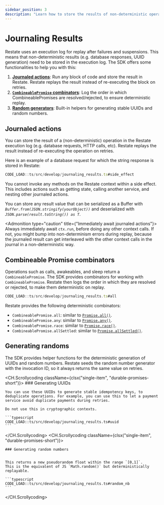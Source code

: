 ```yaml
---
sidebar_position: 3
description: "Learn how to store the results of non-deterministic operations."
---
```



# Journaling Results

Restate uses an execution log for replay after failures and suspensions.
This means that non-deterministic results (e.g. database responses, UUID generation) need to be stored in the execution log.
The SDK offers some functionalities to help you with this:
1. **[Journaled actions](/develop/ts/journaling-results#journaled-actions)**: Run any block of code and store the result in Restate. Restate replays the result instead of re-executing the block on retries.
2. **[`CombineablePromise` combinators](/develop/ts/journaling-results#combineable-promise-combinators)**: Log the order in which CombineablePromises are resolved/rejected, to ensure deterministic replay.
3. **[Random generators](/develop/ts/journaling-results#generating-randoms)**: Built-in helpers for generating stable UUIDs and random numbers.

## Journaled actions
You can store the result of a (non-deterministic) operation in the Restate execution log (e.g. database requests, HTTP calls, etc).
Restate replays the result instead of re-executing the operation on retries.

Here is an example of a database request for which the string response is stored in Restate:
```typescript
CODE_LOAD::ts/src/develop/journaling_results.ts#side_effect
```

You cannot invoke any methods on the Restate context within a side effect.
This includes actions such as getting state, calling another service, and nesting other journaled actions.

You can store any result value that can be serialized as a Buffer with _`Buffer.from(JSON.stringify(yourObject))`_ and deserialized with _`JSON.parse(result.toString()) as T`_.

<Admonition type="caution" title={"Immediately await journaled actions"}>
Always immediately await `ctx.run`, before doing any other context calls.
If not, you might bump into non-determinism errors during replay,
because the journaled result can get interleaved with the other context calls in the journal in a non-deterministic way.
</Admonition>


## Combineable Promise combinators
Operations such as calls, awakeables, and sleep return a `CombineablePromise`.
The SDK provides combinators for working with `CombineablePromise`.
Restate then logs the order in which they are resolved or rejected, to make them deterministic on replay.

```ts
CODE_LOAD::ts/src/develop/journaling_results.ts#all
```

Restate provides the following deterministic combinators:
- `CombineablePromise.all`: similar to [`Promise.all()`](https://developer.mozilla.org/en-US/docs/Web/JavaScript/Reference/Global_Objects/Promise/all).
- `CombineablePromise.any`: similar to [`Promise.any()`](https://developer.mozilla.org/en-US/docs/Web/JavaScript/Reference/Global_Objects/Promise/any).
- `CombineablePromise.race`: similar to [`Promise.race()`](https://developer.mozilla.org/en-US/docs/Web/JavaScript/Reference/Global_Objects/Promise/race).
- `CombineablePromise.allSettled`: similar to [`Promise.allSettled()`](https://developer.mozilla.org/en-US/docs/Web/JavaScript/Reference/Global_Objects/Promise/allSettled).

## Generating randoms
The SDK provides helper functions for the deterministic generation of UUIDs and random numbers. Restate seeds the random number generator with the invocation ID, so it always returns the same value on retries.

<CH.Scrollycoding className={clsx("single-item", "durable-promises-short")}>
    ### Generating UUIDs

    You can use these UUIDs to generate stable idempotency keys, to deduplicate operations. For example, you can use this to let a payment service avoid duplicate payments during retries.

    Do not use this in cryptographic contexts.

    ```typescript
    CODE_LOAD::ts/src/develop/journaling_results.ts#uuid
    ```

</CH.Scrollycoding>
<CH.Scrollycoding className={clsx("single-item", "durable-promises-short")}>

    ### Generating random numbers


    This returns a new pseudorandom float within the range `[0,1]`.
    This is the equivalent of JS `Math.random()` but deterministically replayable.

    ```typescript
    CODE_LOAD::ts/src/develop/journaling_results.ts#random_nb
    ```
</CH.Scrollycoding>
